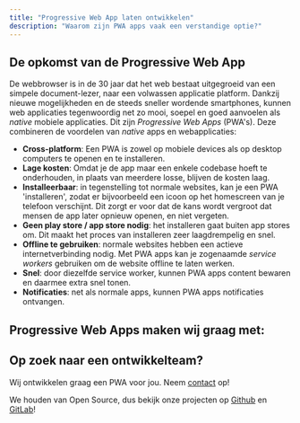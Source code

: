 ```yaml
---
title: "Progressive Web App laten ontwikkelen"
description: "Waarom zijn PWA apps vaak een verstandige optie?"
---
```


## De opkomst van de Progressive Web App

De webbrowser is in de 30 jaar dat het web bestaat uitgegroeid van een simpele document-lezer, naar een volwassen applicatie platform.
Dankzij nieuwe mogelijkheden en de steeds sneller wordende smartphones, kunnen web applicaties tegenwoordig net zo mooi, soepel en goed aanvoelen als _native_ mobiele applicaties.
Dit zijn _Progressive Web Apps_ (PWA's).
Deze combineren de voordelen van _native_ apps en webapplicaties:

- **Cross-platform**: Een PWA is zowel op mobiele devices als op desktop computers te openen en te installeren.
- **Lage kosten**: Omdat je de app maar een enkele codebase hoeft te onderhouden, in plaats van meerdere losse, blijven de kosten laag.
- **Installeerbaar**: in tegenstelling tot normale websites, kan je een PWA 'installeren', zodat er bijvoorbeeld een icoon op het homescreen van je telefoon verschijnt. Dit zorgt er voor dat de kans wordt vergroot dat mensen de app later opnieuw openen, en niet vergeten.
- **Geen play store / app store nodig**: het installeren gaat buiten app stores om. Dit maakt het proces van installeren zeer laagdrempelig en snel.
- **Offline te gebruiken**: normale websites hebben een actieve internetverbinding nodig. Met PWA apps kan je zogenaamde _service workers_ gebruiken om de website offline te laten werken.
- **Snel**: door diezelfde service worker, kunnen PWA apps content bewaren en daarmee extra snel tonen.
- **Notificaties**: net als normale apps, kunnen PWA apps notificaties ontvangen.

## Progressive Web Apps maken wij graag met:

<TechWrapperSmall>
  <TechPill technology={'react'} />
  <TechPill technology={'ruby-on-rails'} />
  <TechPill technology={'typescript'} />
</TechWrapperSmall>

## Op zoek naar een ontwikkelteam?

Wij ontwikkelen graag een PWA voor jou. Neem [contact](/nl/contact) op!

<FeatureBlock title="Open Source" image="photos/thom-laptop.jpg">
<span>We houden van Open Source, dus bekijk onze projecten op <a href="https://github.com/ontola/">Github</a> en <a href="https://gitlab.com/ontola/">GitLab</a>!</span>
</FeatureBlock>
